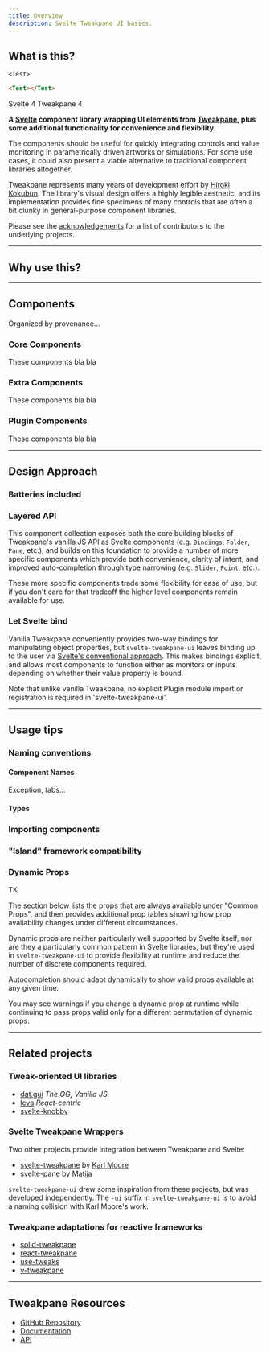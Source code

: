```yaml
---
title: Overview
description: Svelte Tweakpane UI basics.
---
```



<ComponentCount />

## What is this?

`<Test>`

```html
<Test></Test>
```

Svelte 4
Tweakpane 4

**A [Svelte](https://svelte.dev) component library wrapping UI elements from [Tweakpane](https://cocopon.github.io/tweakpane/), plus some additional functionality for convenience and flexibility.**

The components should be useful for quickly integrating controls and value monitoring in parametrically driven artworks or simulations. For some use cases, it could also present a viable alternative to traditional component libraries altogether.

Tweakpane represents many years of development effort by [Hiroki Kokubun](https://cocopon.me). The library's visual design offers a highly legible aesthetic, and its implementation provides fine specimens of many controls that are often a bit clunky in general-purpose component libraries.

Please see the [acknowledgements](/docs/acknowledgments) for a list of contributors to the underlying projects.

---

## Why use this?

---

## Components

Organized by provenance...

### Core Components

These components bla bla

<ComponentList scope="core" />

### Extra Components

These components bla bla

<ComponentList scope="extra" />

### Plugin Components

These components bla bla

<ComponentList scope="plugin" />

---

## Design Approach

### Batteries included

### Layered API

This component collection exposes both the core building blocks of Tweakpane's vanilla JS API as Svelte components (e.g. `Bindings`, `Folder`, `Pane`, etc.), and builds on this foundation to provide a number of more specific components which provide both convenience, clarity of intent, and improved auto-completion through type narrowing (e.g. `Slider`, `Point`, etc.).

These more specific components trade some flexibility for ease of use, but if you don't care for that tradeoff the higher level components remain available for use.

### Let Svelte bind

Vanilla Tweakpane conveniently provides two-way bindings for manipulating object properties, but `svelte-tweakpane-ui` leaves binding up to the user via [Svelte's conventional approach](https://example.com/TODO). This makes bindings explicit, and allows most components to function either as monitors or inputs depending on whether their value property is bound.

Note that unlike vanilla Tweakpane, no explicit Plugin module import or registration is required in 'svelte-tweakpane-ui'.

---

## Usage tips

### Naming conventions

#### Component Names

Exception, tabs...

#### Types

### Importing components

### "Island" framework compatibility

### Dynamic Props

TK

The section below lists the props that are always available under "Common Props", and then provides additional prop tables showing how prop availability changes under different circumstances.

Dynamic props are neither particularly well supported by Svelte itself, nor are they a particularly common pattern in Svelte libraries, but they're used in `svelte-tweakpane-ui` to provide flexibility at runtime and reduce the number of discrete components required.

Autocompletion should adapt dynamically to show valid props available at any given time.

You may see warnings if you change a dynamic prop at runtime while continuing to pass props valid only for a different permutation of dynamic props.

---

## Related projects

### Tweak-oriented UI libraries

- [dat.gui](https://github.com/dataarts/dat.gui) _The OG, Vanilla JS_
- [leva](https://github.com/pmndrs/leva) _React-centric_
- [svelte-knobby](https://github.com/Rich-Harris/svelte-knobby)

### Svelte Tweakpane Wrappers

Two other projects provide integration between Tweakpane and Svelte:

- [svelte-tweakpane](https://github.com/pierogis/svelte-tweakpane) by [Karl Moore](https://pierogis.live)
- [svelte-pane](https://github.com/mattcroat/svelte-pane) by [Matija](https://matia.xyz/)

`svelte-tweakpane-ui` drew some inspiration from these projects, but was developed independently. The `-ui` suffix in `svelte-tweakpane-ui` is to avoid a naming collision with Karl Moore's work.

### Tweakpane adaptations for reactive frameworks

- [solid-tweakpane](https://github.com/MrFoxPro/solid-tweakpane)
- [react-tweakpane](https://github.com/MelonCode/react-tweakpane)
- [use-tweaks](https://github.com/tweakpane/use-tweaks)
- [v-tweakpane](https://github.com/vinayakkulkarni/v-tweakpane)

---

## Tweakpane Resources

- [GitHub Repository](https://github.com/cocopon/tweakpane/)
- [Documentation](https://tweakpane.github.io/docs/)
- [API](https://tweakpane.github.io/docs/api/index.html)
